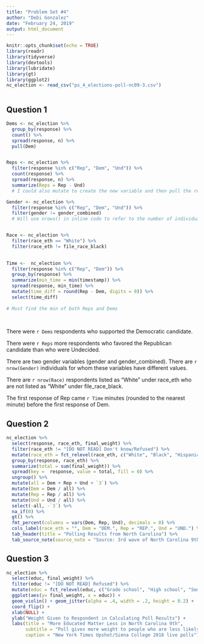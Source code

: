```yaml
---
title: "Problem Set #4"
author: "Debi Gonzalez"
date: "February 24, 2019"
output: html_document
---
```


```r
knitr::opts_chunk$set(echo = TRUE)
library(readr)
library(tidyverse)
library(devtools)
library(lubridate)
library(gt)
library(ggplot2)
nc_election <- read_csv("ps_4_elections-poll-nc09-3.csv")



```


## Question 1

```r
Dems <- nc_election %>%
  group_by(response) %>%
  count() %>%
  spread(response, n) %>%
  pull(Dem)


Reps <- nc_election %>%
  filter(response %in% c("Rep", "Dem", "Und")) %>%
  count(response) %>%
  spread(response, n) %>%
  summarize(Reps = Rep - Und)
  # I could also mutate to create the new variable and then pull the result. 

Gender <- nc_election %>%
  filter(response %in% c("Rep", "Dem", "Und")) %>%
  filter(gender != gender_combined)
  # Will use nrows() in inline code to refer to the number of individuals with different genders between the two variables. 


Race <- nc_election %>%
  filter(race_eth == "White") %>%
  filter(race_eth != file_race_black)
  

Time <-  nc_election %>%
  filter(response %in% c("Rep", "Dem")) %>%
  group_by(response) %>%
  summarize(min_time = min(timestamp)) %>%
  spread(response, min_time) %>%
  mutate(time_diff = round(Rep - Dem, digits = 0)) %>%
  select(time_diff) 
  
# Must find the min of both Reps and Dems 
  
  
```


There were `r Dems` respondents who supported the Democratic candidate.

There were `r Reps` more respondents who favored the Republican candidate than who were Undecided.

There are two gender variables (gender and gender_combined). There are `r nrow(Gender)` individuals for whom these variables have different values.

There are `r nrow(Race)` respondents listed as “White” under race_eth who are not listed as “White” under file_race_black.

The first response of Rep came `r Time` minutes (rounded to the nearest minute) before the first response of Dem.


## Question 2
```r
nc_election %>%
  select(response, race_eth, final_weight) %>%
  filter(race_eth != "[DO NOT READ] Don't know/Refused") %>% 
  mutate(race_eth = fct_relevel(race_eth, c("White", "Black", "Hispanic", "Asian", "Other"))) %>%
  group_by(response, race_eth) %>%
  summarize(total = sum(final_weight)) %>%
  spread(key =  response, value = total, fill = 0) %>% 
  ungroup() %>% 
  mutate(all = Dem + Rep + Und + `3`) %>% 
  mutate(Dem = Dem / all) %>% 
  mutate(Rep = Rep / all) %>% 
  mutate(Und = Und / all) %>% 
  select(-all, -`3`) %>% 
  na_if(0) %>%
  gt() %>% 
  fmt_percent(columns = vars(Dem, Rep, Und), decimals = 0) %>%
  cols_label(race_eth = "", Dem = "DEM.", Rep = "REP.", Und = "UND.") %>%
  tab_header(title = "Polling Results from North Carolina") %>%
  tab_source_note(source_note = "Source: 3rd wave of North Carolina 9th Congressional District Election Poll") 

```

## Question 3
```r

nc_election %>%
  select(educ, final_weight) %>%
  filter(educ != "[DO NOT READ] Refused") %>% 
  mutate(educ = fct_relevel(educ, c("Grade school", "High school", "Some college or trade school", "Bachelors' degree", "Graduate or Professional Degree"))) %>%
  ggplot(aes(y= final_weight, x = educ)) +
  geom_violin() + geom_jitter(alpha = .4, width = .2, height = 0.2) +
  coord_flip() + 
  xlab(NULL) +
  ylab("Weight Given to Respondent in Calculating Poll Results") +
  labs(title = "More Educated Matter Less in North Carolina 9th",
       subtitle = "Poll gives more weight to people who are less likely to participate in polls",
       caption = "New York Times Upshot/Siena College 2018 live polls")
  
  

  

```

